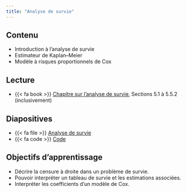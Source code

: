 ```yaml
---
title: "Analyse de survie"
---
```


## Contenu

- Introduction à l'analyse de survie
- Estimateur de Kaplan--Meier
- Modèle à risques proportionnels de Cox


## Lecture


- {{< fa book >}} [Chapitre sur l'analyse de survie](https://lbelzile.github.io/math60602/survie.html), Sections 5.1 à 5.5.2 (inclusivement)

## Diapositives 

- {{< fa file >}} [Analyse de survie](/diapos/MATH60602-diapos8.pdf)
- {{< fa code >}} [Code](/code/MATH60602-diapos8.R)

## Objectifs d'apprentissage

- Décrire la censure à droite dans un problème de survie.
- Pouvoir interpréter un tableau de survie et les estimations associées.
- Interpréter les coefficients d'un modèle de Cox.


